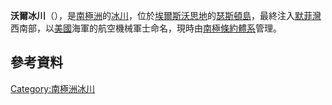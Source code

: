 {{coord|72|11|S|98|19|W|display=title}}

'''沃爾冰川'''（{{lang-en|Warr Glacier}}），是[[南極洲|南極洲]]的[[冰川|冰川]]，位於[[埃爾斯沃思地|埃爾斯沃思地]]的[[瑟斯頓島|瑟斯頓島]]，最終注入[[默菲灣|默菲灣]]西南部，以[[美國|美國]]海軍的航空機械軍士命名，現時由[[南極條約體系|南極條約體系]]管理。

==參考資料==
{{usgs-gazetteer}}

{{Antarctica-geo-stub}}
[[Category:南極洲冰川|Category:南極洲冰川]]